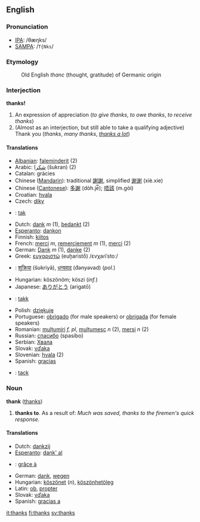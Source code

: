 ==English==
===Pronunciation===
*[[w:IPA|IPA]]: /θæŋks/
*[[w:SAMPA|SAMPA]]: /<tt>T{Nks</tt>/

===Etymology===
:Old English ''thanc'' (thought, gratitude) of Germanic origin

===Interjection===
'''thanks!'''

# An expression of appreciation (''to give thanks'', ''to owe thanks'', ''to receive thanks'')
# (Almost as an interjection, but still able to take a qualifying adjective) Thank you (''thanks'', ''many thanks'', ''[[thanks a lot]]'')

<!-- these translations were added when the part-of-speech above was wrongly claimed to be "noun" - some may need to be changed. &mdash; [[User:Hippietrail|Hippietrail]] 14:51, 23 Nov 2004 (UTC) -->
====Translations====
*[[Albanian]]: [[faleminderit]] (2)
*Arabic: [[شكرا]] (šukran) (2)
*Catalan: gràcies
*Chinese ([[Mandarin]]): traditional [[謝謝]], simplified [[谢谢]] (xiè.xie)
*Chinese ([[Cantonese]]): [[多謝]] (dòh.je̿); [[唔該]] (m.gòi)
*Croatian: [[hvala]]
*Czech: [[díky]]
*{{da}}: [[tak]]
*Dutch: [[dank]] ''m'' (1), [[bedankt]] (2)
*[[Esperanto]]: [[dankon]]
*Finnish: [[kiitos]]
*French: [[merci]] ''m'', [[remerciement]] ''m'' (1), [[merci]] (2)
*German: [[Dank]] ''m'' (1), [[danke]] (2)
*Greek: [[ευχαριστώ]] (euḫaristṓ) /ɛvχaɾiˈstoː/
*{{hi}}: [[शुक्रिया]] (šʊkriyā), [[धन्यवाद]] (đǝnyǝvad) (''pol.'')
*Hungarian: köszönöm; köszi (''inf.'')
*Japanese: [[ありがとう]] (arigatō)
*{{no}}: [[takk]]
*Polish: [[dziękuję]]
*Portuguese: [[obrigado]] (for male speakers) or [[obrigada]] (for female speakers)
*Romanian: [[mulțumiri]] ''f, pl'', [[mulțumesc]] ''n'' (2), [[mersi]] ''n'' (2)
*Russian: [[спасибо]] (spasíbo)
*Serbian: [[Хвала]]
*Slovak: [[vďaka]]
*Slovenian: [[hvala]] (2)
*Spanish: [[gracias]]
*{{sv}}: [[tack]]

===Noun===
'''thank''' ([[thanks]])

# '''thanks to'''. As a result of: ''Much was saved, thanks to the firemen's quick response.''

<!-- these translations were added when the part-of-speech above was wrongly claimed to be "preposition" - some may need to be changed. &mdash; [[User:Hippietrail|Hippietrail]] 14:51, 23 Nov 2004 (UTC) -->
====Translations====
*Dutch: [[dankzij]]
*[[Esperanto]]: [[dank' al]]
*{{fr}}: [[grâce à]]
*German: [[dank]], [[wegen]]
*Hungarian: [[köszönet]] (''n''), [[köszönhetöleg]]
*Latin: [[ob]], [[propter]]
*Slovak: [[vďaka]]
*Spanish: [[gracias a]]

[[it:thanks]]
[[fi:thanks]]
[[sv:thanks]]